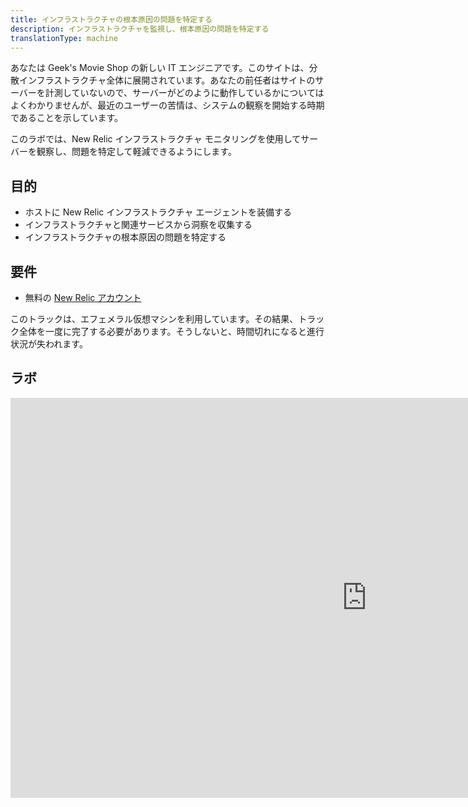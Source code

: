 ```yaml
---
title: インフラストラクチャの根本原因の問題を特定する
description: インフラストラクチャを監視し、根本原因の問題を特定する
translationType: machine
---
```


あなたは Geek's Movie Shop の新しい IT エンジニアです。このサイトは、分散インフラストラクチャ全体に展開されています。あなたの前任者はサイトのサーバーを計測していないので、サーバーがどのように動作しているかについてはよくわかりませんが、最近のユーザーの苦情は、システムの観察を開始する時期であることを示しています。

このラボでは、New Relic インフラストラクチャ モニタリングを使用してサーバーを観察し、問題を特定して軽減できるようにします。

## 目的

* ホストに New Relic インフラストラクチャ エージェントを装備する
* インフラストラクチャと関連サービスから洞察を収集する
* インフラストラクチャの根本原因の問題を特定する

## 要件

* 無料の [New Relic アカウント](https://newrelic.com/signup)

<Callout variant="important">
  このトラックは、エフェメラル仮想マシンを利用しています。その結果、トラック全体を一度に完了する必要があります。そうしないと、時間切れになると進行状況が失われます。
</Callout>

## ラボ

<iframe
  width="1140"
  height="640"
  sandbox="allow-same-origin allow-scripts allow-popups allow-forms allow-modals"
  src="https://play.instruqt.com/embed/newrelic/tracks/infra?token=em_Pobw3i01bYj-pScM"
  style="border: 0;"
/>

## 宿題

インフラストラクチャをインストルメント化する方法がわかったので、New Relic インフラストラクチャにさらに慣れるために利用できるいくつかのリソースを以下に示します。

* [Infrastructureモニタリングを開始](/docs/infrastructure/infrastructure-monitoring/get-started/get-started-infrastructure-monitoring/)
* [新しいインフラストラクチャ監視ホスト UI](/docs/infrastructure/infrastructure-ui-pages/infrastructure-ui-entities)